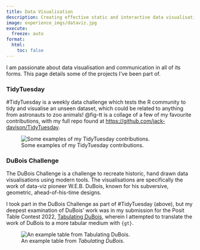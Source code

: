 ```yaml
---
title: Data Visualisation
description: Creating effective static and interactive data visualisation.
image: experience_imgs/dataviz.jpg
execute: 
  freeze: auto
format:
  html:
    toc: false
---
```


I am passionate about data visualisation and communication in all of its forms. This page details some of the projects I've been part of.

### TidyTuesday

\#TidyTuesday is a weekly data challenge which tests the R community to tidy and visualise an unseen dataset, which could be related to anything from astronauts to zoo animals! @fig-tt is a collage of a few of my favourite contributions, with my full repo found at <https://github.com/jack-davison/TidyTuesday>. 

![Some examples of my TidyTuesday contributions.](experience_imgs/tidytuesday.png){#fig-tt}

### DuBois Challenge

The DuBois Challenge is a challenge to recreate historic, hand drawn data visualisations using modern tools. The visualisations are specifically the work of data-viz pioneer W.E.B. DuBois, known for his subversive, geometric, ahead-of-his-time designs.

I took part in the DuBois Challenge as part of \#TidyTuesday (above), but my deepest examination of DuBois' work was in my submission for the Posit Table Contest 2022, [Tabulating DuBois](https://jack-davison.quarto.pub/tabulating-dubois/), wherein I attempted to translate the work of DuBois to a more tabular medium with `{gt}`.

![An example table from *Tabulating DuBois*.](https://github.com/jack-davison/rstudio_table-contest_2022/raw/main/man/comparison.png){#fig-dubois}
